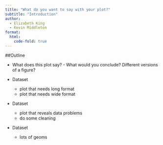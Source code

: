 ```yaml
---
title: "What do you want to say with your plot?"
subtitle: "Introduction"
author:
  - Elizabeth King
  - Kevin Middleton
format: 
  html:
    code-fold: true
---
```


##Outline

- What does this plot say? - What would you conclude? Different versions of a figure?

- Dataset 
  - plot that needs long format
  - plot that needs wide format

- Dataset 
  - plot that reveals data problems
  - do some cleaning

- Dataset
  - lots of geoms
  




